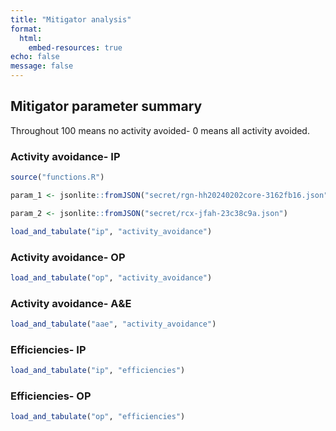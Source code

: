 ```yaml
---
title: "Mitigator analysis"
format:
  html:
    embed-resources: true
echo: false
message: false
---
```


## Mitigator parameter summary

Throughout 100 means no activity avoided- 0 means all activity avoided.

### Activity avoidance- IP

```r

source("functions.R")

param_1 <- jsonlite::fromJSON("secret/rgn-hh20240202core-3162fb16.json")

param_2 <- jsonlite::fromJSON("secret/rcx-jfah-23c38c9a.json")

load_and_tabulate("ip", "activity_avoidance")

```

### Activity avoidance- OP

```r

load_and_tabulate("op", "activity_avoidance")

```

### Activity avoidance- A&E

```r

load_and_tabulate("aae", "activity_avoidance")

```

### Efficiencies- IP

```r

load_and_tabulate("ip", "efficiencies")

```

### Efficiencies- OP

```r

load_and_tabulate("op", "efficiencies")

```
